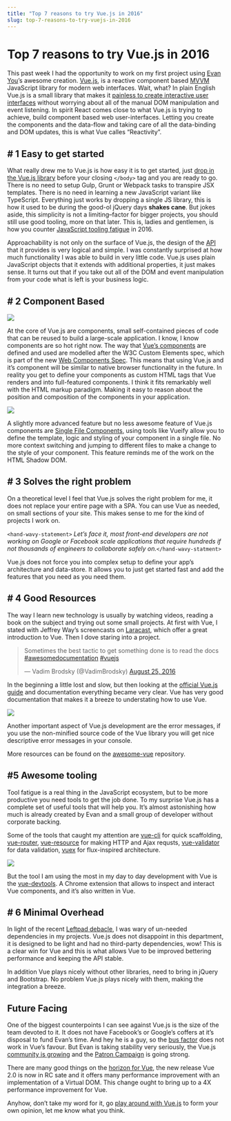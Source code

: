 ```yaml
---
title: "Top 7 reasons to try Vue.js in 2016"
slug: top-7-reasons-to-try-vuejs-in-2016
---
```


# Top 7 reasons to try Vue.js in 2016

This past week I had the opportunity to work on my first project using [Evan You](https://twitter.com/youyuxi)’s awesome creation. [Vue.js](http://vuejs.org/), is a reactive component based [MVVM](https://en.wikipedia.org/wiki/Model%E2%80%93view%E2%80%93viewmodel) JavaScript library for modern web interfaces. Wait, what? In plain English Vue.js is a small library that makes it [painless to create interactive user interfaces](http://blog.evanyou.me/2015/10/25/vuejs-re-introduction/) without worrying about all of the manual DOM manipulation and event listening. In spirit React comes close to what Vue.js is trying to achieve, build component based web user-interfaces. Letting you create the components and the data-flow and taking care of all the data-binding and DOM updates, this is what Vue calles “Reactivity”.

## # 1 Easy to get started

What really drew me to Vue.js is how easy it is to get started, just [drop in the Vue.js library](http://vuejs.org/guide/installation.html) before your closing `</body>` tag and you are ready to go. There is no need to setup Gulp, Grunt or Webpack tasks to transpire JSX templates. There is no need in learning a new JavaScript variant like TypeScript. Everything just works by dropping a single JS library, this is how it used to be during the good-ol jQuery days **shakes cane**. But jokes aside, this simplicity is not a limiting–factor for bigger projects, you should still use good tooling, more on that later. This is, ladies and gentlemen, is how you counter [JavaScript tooling fatigue](https://medium.com/@ericclemmons/javascript-fatigue-48d4011b6fc4#.8nsprbdmw) in 2016.

Approachability is not only on the surface of Vue.js, the design of the [API](http://vuejs.org/api/) that it provides is very logical and simple. I was constantly surprised at how much functionality I was able to build in very little code. Vue.js uses plain JavaScript objects that it extends with additional properties, it just makes sense. It turns out that if you take out all of the DOM and event manipulation from your code what is left is your business logic.

## # 2 Component Based

![](https://cdn-images-1.medium.com/max/2000/1*WeAXXPkJ4F6X4QdnYxlN8A.png)

At the core of Vue.js are components, small self-contained pieces of code that can be reused to build a large-scale application. I know, I know components are so hot right now. The way that [Vue’s components](http://vuejs.org/guide/overview.html#Component-System) are defined and used are modelled after the W3C Custom Elements spec, which is part of the new [Web Components Spec](https://www.w3.org/wiki/WebComponents/). This means that using Vue.js and it’s component will be similar to native browser functionality in the future. In reality you get to define your components as custom HTML tags that Vue renders and into full-featured components. I think it fits remarkably well with the HTML markup paradigm. Making it easy to reason about the position and composition of the components in your application.

![](https://cdn-images-1.medium.com/max/2000/1*avF7-aGm6ttQ1VRTE8Hbdw.png)

A slightly more advanced feature but no less awesome feature of Vue.js components are [Single File Components](http://vuejs.org/guide/application.html#Single-File-Components), using tools like Vueify allow you to define the template, logic and styling of your component in a single file. No more context switching and jumping to different files to make a change to the style of your component. This feature reminds me of the work on the HTML Shadow DOM.

## # 3 Solves the right problem

On a theoretical level I feel that Vue.js solves the right problem for me, it does not replace your entire page with a SPA. You can use Vue as needed, on small sections of your site. This makes sense to me for the kind of projects I work on.

`<hand-wavy-statement>` *Let’s face it, most front-end developers are not working on Google or Facebook scale applications that require hundreds if not thousands of engineers to collaborate safely on.*`</hand-wavy-statment>`

Vue.js does not force you into complex setup to define your app’s architecture and data-store. It allows you to just get started fast and add the features that you need as you need them.

## # 4 Good Resources

The way I learn new technology is usually by watching videos, reading a book on the subject and trying out some small projects. At first with Vue, I stated with Jeffrey Way’s screencasts on [Laracast](https://laracasts.com/series/learning-vue-step-by-step), which offer a great introduction to Vue. Then I dove staring into a project.

<blockquote class="twitter-tweet"><p lang="en" dir="ltr">Sometimes the best tactic to get something done is to read the docs <a href="https://twitter.com/hashtag/awesomedocumentation?src=hash&amp;ref_src=twsrc%5Etfw">#awesomedocumentation</a> <a href="https://twitter.com/hashtag/vuejs?src=hash&amp;ref_src=twsrc%5Etfw">#vuejs</a></p>&mdash; Vadim Brodsky (@VadimBrodsky) <a href="https://twitter.com/VadimBrodsky/status/768802734996873216?ref_src=twsrc%5Etfw">August 25, 2016</a></blockquote>

In the beginning a little lost and slow, but then looking at the [official Vue.js guide](http://vuejs.org/guide/) and documentation everything became very clear. Vue has very good documentation that makes it a breeze to understating how to use Vue.

![](https://cdn-images-1.medium.com/max/2000/1*ysspHBTffLmP8PEYEy1awA.png)

Another important aspect of Vue.js development are the error messages, if you use the non-minified source code of the Vue library you will get nice descriptive error messages in your console.

More resources can be found on the [awesome-vue](https://github.com/vuejs/awesome-vue) repository.

## #5 Awesome tooling

Tool fatigue is a real thing in the JavaScript ecosystem, but to be more productive you need tools to get the job done. To my surprise Vue.js has a complete set of useful tools that will help you. It’s almost astonishing how much is already created by Evan and a small group of developer without corporate backing.

Some of the tools that caught my attention are [vue-cli](https://github.com/vuejs/vue-cli) for quick scaffolding, [vue-router](https://github.com/vuejs/vue-router), [vue-resource](https://github.com/vuejs/vue-resource) for making HTTP and Ajax requsts, [vue-validator](https://github.com/vuejs/vue-validator) for data validation, [vuex](https://github.com/vuejs/vuex) for flux-inspired architecture.

![](https://cdn-images-1.medium.com/max/2448/1*_qDqxZSYeSHYLDoNKU20xA.png)

But the tool I am using the most in my day to day development with Vue is the [vue-devtools](https://github.com/vuejs/vue-devtools). A Chrome extension that allows to inspect and interact Vue components, and it’s also written in Vue.

## # 6 Minimal Overhead

In light of the recent [Leftpad debacle](http://www.theregister.co.uk/2016/03/23/npm_left_pad_chaos/), I was wary of un-needed dependencies in my projects. Vue.js does not disappoint in this department, it is designed to be light and had no third-party dependencies, wow! This is a clear win for Vue and this is what allows Vue to be improved bettering performance and keeping the API stable.

In addition Vue plays nicely without other libraries, need to bring in jQuery and Bootstrap. No problem Vue.js plays nicely with them, making the integration a breeze.

## Future Facing

One of the biggest counterpoints I can see against Vue.js is the size of the team devoted to it. It does not have Facebook’s or Google’s coffers at it’s disposal to fund Evan’s time. And hey he is a guy, so the [bus factor](https://en.wikipedia.org/wiki/Bus_factor) does not work in Vue’s favour. But Evan is taking stability very seriously, the Vue.js [community is growing](http://blog.evanyou.me/2015/12/20/vuejs-2015-in-review/) and the [Patron Campaign](https://medium.com/the-vue-point/the-state-of-vue-1655e10a340a#.oukvd6nrt) is going strong.

There are many good things on the [horizon for Vue](https://medium.com/the-vue-point/announcing-vue-js-2-0-8af1bde7ab9#.7x1xc4vev), the new release Vue 2.0 is now in RC sate and it offers many performance improvement with an implementation of a Virtual DOM. This change ought to bring up to a 4X performance improvement for Vue.

Anyhow, don’t take my word for it, go [play around with Vue.js](http://vuejs.org/) to form your own opinion, let me know what you think.
